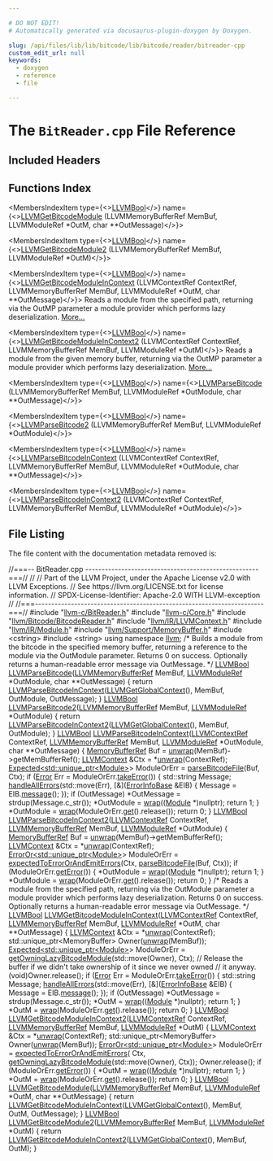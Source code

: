 ```yaml
---

# DO NOT EDIT!
# Automatically generated via docusaurus-plugin-doxygen by Doxygen.

slug: /api/files/lib/lib/bitcode/lib/bitcode/reader/bitreader-cpp
custom_edit_url: null
keywords:
  - doxygen
  - reference
  - file

---
```





# The `BitReader.cpp` File Reference

<DoxygenPage pluginConfig={pluginConfig}>



## Included Headers

<IncludesList>
<IncludesListItem
  filePath="llvm-c/BitReader.h"
  permalink="/docs/api/files/include/include/llvm-c/bitreader-h"
  isLocal="true" />
<IncludesListItem
  filePath="llvm-c/Core.h"
  permalink="/docs/api/files/include/include/llvm-c/core-h"
  isLocal="true" />
<IncludesListItem
  filePath="llvm/Bitcode/BitcodeReader.h"
  permalink="/docs/api/files/include/include/llvm/include/llvm/bitcode/bitcodereader-h"
  isLocal="true" />
<IncludesListItem
  filePath="llvm/IR/LLVMContext.h"
  permalink="/docs/api/files/include/include/llvm/include/llvm/ir/llvmcontext-h"
  isLocal="true" />
<IncludesListItem
  filePath="llvm/IR/Module.h"
  permalink="/docs/api/files/include/include/llvm/include/llvm/ir/module-h"
  isLocal="true" />
<IncludesListItem
  filePath="llvm/Support/MemoryBuffer.h"
  permalink="/docs/api/files/include/include/llvm/include/llvm/support/memorybuffer-h"
  isLocal="true" />
<IncludesListItem
  filePath="cstring"
  permalink=""
  isLocal="false" />
<IncludesListItem
  filePath="string"
  permalink=""
  isLocal="false" />
</IncludesList>

## Functions Index

<MembersIndex>

<MembersIndexItem
  type={<><a href="/docs/api/groups/llvmcsupporttypes/#ga209de0bceb13179a973c6a45211617bd">LLVMBool</a></>}
  name={<><a href="/docs/api/groups/llvmcbitreader/#gabf2ec026b221928be801e182aeab7ecf">LLVMGetBitcodeModule</a> (LLVMMemoryBufferRef MemBuf, LLVMModuleRef &#42;OutM, char &#42;&#42;OutMessage)</>}>
</MembersIndexItem>

<MembersIndexItem
  type={<><a href="/docs/api/groups/llvmcsupporttypes/#ga209de0bceb13179a973c6a45211617bd">LLVMBool</a></>}
  name={<><a href="/docs/api/groups/llvmcbitreader/#gabb3dfb8c76f75007a53d0bc62e814a96">LLVMGetBitcodeModule2</a> (LLVMMemoryBufferRef MemBuf, LLVMModuleRef &#42;OutM)</>}>
</MembersIndexItem>

<MembersIndexItem
  type={<><a href="/docs/api/groups/llvmcsupporttypes/#ga209de0bceb13179a973c6a45211617bd">LLVMBool</a></>}
  name={<><a href="/docs/api/groups/llvmcbitreader/#gad617205cd3fbbb1ad78e6f79f9ce0e4b">LLVMGetBitcodeModuleInContext</a> (LLVMContextRef ContextRef, LLVMMemoryBufferRef MemBuf, LLVMModuleRef &#42;OutM, char &#42;&#42;OutMessage)</>}>
Reads a module from the specified path, returning via the OutMP parameter a module provider which performs lazy deserialization. <a href="/docs/api/groups/llvmcbitreader/#gad617205cd3fbbb1ad78e6f79f9ce0e4b">More...</a>
</MembersIndexItem>

<MembersIndexItem
  type={<><a href="/docs/api/groups/llvmcsupporttypes/#ga209de0bceb13179a973c6a45211617bd">LLVMBool</a></>}
  name={<><a href="/docs/api/groups/llvmcbitreader/#ga1af45a3355d75b61ece499ee8965dcf5">LLVMGetBitcodeModuleInContext2</a> (LLVMContextRef ContextRef, LLVMMemoryBufferRef MemBuf, LLVMModuleRef &#42;OutM)</>}>
Reads a module from the given memory buffer, returning via the OutMP parameter a module provider which performs lazy deserialization. <a href="/docs/api/groups/llvmcbitreader/#ga1af45a3355d75b61ece499ee8965dcf5">More...</a>
</MembersIndexItem>

<MembersIndexItem
  type={<><a href="/docs/api/groups/llvmcsupporttypes/#ga209de0bceb13179a973c6a45211617bd">LLVMBool</a></>}
  name={<><a href="/docs/api/groups/llvmcbitreader/#ga35c7ba7712a92e44a030425e8cf2421e">LLVMParseBitcode</a> (LLVMMemoryBufferRef MemBuf, LLVMModuleRef &#42;OutModule, char &#42;&#42;OutMessage)</>}>
</MembersIndexItem>

<MembersIndexItem
  type={<><a href="/docs/api/groups/llvmcsupporttypes/#ga209de0bceb13179a973c6a45211617bd">LLVMBool</a></>}
  name={<><a href="/docs/api/groups/llvmcbitreader/#ga174e4aedd6fb37982840af7664774d51">LLVMParseBitcode2</a> (LLVMMemoryBufferRef MemBuf, LLVMModuleRef &#42;OutModule)</>}>
</MembersIndexItem>

<MembersIndexItem
  type={<><a href="/docs/api/groups/llvmcsupporttypes/#ga209de0bceb13179a973c6a45211617bd">LLVMBool</a></>}
  name={<><a href="/docs/api/groups/llvmcbitreader/#ga668b459026b5a6c7f32325408265e616">LLVMParseBitcodeInContext</a> (LLVMContextRef ContextRef, LLVMMemoryBufferRef MemBuf, LLVMModuleRef &#42;OutModule, char &#42;&#42;OutMessage)</>}>
</MembersIndexItem>

<MembersIndexItem
  type={<><a href="/docs/api/groups/llvmcsupporttypes/#ga209de0bceb13179a973c6a45211617bd">LLVMBool</a></>}
  name={<><a href="/docs/api/groups/llvmcbitreader/#ga4a0ce3a2d9e26acbefa41a1bd7d1a225">LLVMParseBitcodeInContext2</a> (LLVMContextRef ContextRef, LLVMMemoryBufferRef MemBuf, LLVMModuleRef &#42;OutModule)</>}>
</MembersIndexItem>

</MembersIndex>


## File Listing

The file content with the documentation metadata removed is:

<ProgramListing>

<Link id="l00001" /><CodeLine lineNumber="1"><Highlight kind="comment">//===-- BitReader.cpp -----------------------------------------------------===//</Highlight><Highlight kind="normal"></Highlight></CodeLine>
<Link id="l00002" /><CodeLine lineNumber="2"><Highlight kind="normal"></Highlight><Highlight kind="comment">//</Highlight><Highlight kind="normal"></Highlight></CodeLine>
<Link id="l00003" /><CodeLine lineNumber="3"><Highlight kind="normal"></Highlight><Highlight kind="comment">// Part of the LLVM Project, under the Apache License v2.0 with LLVM Exceptions.</Highlight><Highlight kind="normal"></Highlight></CodeLine>
<Link id="l00004" /><CodeLine lineNumber="4"><Highlight kind="normal"></Highlight><Highlight kind="comment">// See https://llvm.org/LICENSE.txt for license information.</Highlight><Highlight kind="normal"></Highlight></CodeLine>
<Link id="l00005" /><CodeLine lineNumber="5"><Highlight kind="normal"></Highlight><Highlight kind="comment">// SPDX-License-Identifier: Apache-2.0 WITH LLVM-exception</Highlight><Highlight kind="normal"></Highlight></CodeLine>
<Link id="l00006" /><CodeLine lineNumber="6"><Highlight kind="normal"></Highlight><Highlight kind="comment">//</Highlight><Highlight kind="normal"></Highlight></CodeLine>
<Link id="l00007" /><CodeLine lineNumber="7"><Highlight kind="normal"></Highlight><Highlight kind="comment">//===----------------------------------------------------------------------===//</Highlight><Highlight kind="normal"></Highlight></CodeLine>
<Link id="l00008" /><CodeLine lineNumber="8"><Highlight kind="normal"></Highlight></CodeLine>
<Link id="l00009" /><CodeLine lineNumber="9"><Highlight kind="normal"></Highlight><Highlight kind="preprocessor">#include &quot;<a href="/docs/api/files/include/include/llvm-c/bitreader-h">llvm-c/BitReader.h</a>&quot;</Highlight><Highlight kind="normal"></Highlight></CodeLine>
<Link id="l00010" /><CodeLine lineNumber="10"><Highlight kind="normal"></Highlight><Highlight kind="preprocessor">#include &quot;<a href="/docs/api/files/include/include/llvm-c/core-h">llvm-c/Core.h</a>&quot;</Highlight><Highlight kind="normal"></Highlight></CodeLine>
<Link id="l00011" /><CodeLine lineNumber="11"><Highlight kind="normal"></Highlight><Highlight kind="preprocessor">#include &quot;<a href="/docs/api/files/include/include/llvm/include/llvm/bitcode/bitcodereader-h">llvm/Bitcode/BitcodeReader.h</a>&quot;</Highlight><Highlight kind="normal"></Highlight></CodeLine>
<Link id="l00012" /><CodeLine lineNumber="12"><Highlight kind="normal"></Highlight><Highlight kind="preprocessor">#include &quot;<a href="/docs/api/files/include/include/llvm/include/llvm/ir/llvmcontext-h">llvm/IR/LLVMContext.h</a>&quot;</Highlight><Highlight kind="normal"></Highlight></CodeLine>
<Link id="l00013" /><CodeLine lineNumber="13"><Highlight kind="normal"></Highlight><Highlight kind="preprocessor">#include &quot;<a href="/docs/api/files/include/include/llvm/include/llvm/ir/module-h">llvm/IR/Module.h</a>&quot;</Highlight><Highlight kind="normal"></Highlight></CodeLine>
<Link id="l00014" /><CodeLine lineNumber="14"><Highlight kind="normal"></Highlight><Highlight kind="preprocessor">#include &quot;<a href="/docs/api/files/include/include/llvm/include/llvm/support/memorybuffer-h">llvm/Support/MemoryBuffer.h</a>&quot;</Highlight><Highlight kind="normal"></Highlight></CodeLine>
<Link id="l00015" /><CodeLine lineNumber="15"><Highlight kind="normal"></Highlight><Highlight kind="preprocessor">#include &lt;cstring&gt;</Highlight><Highlight kind="normal"></Highlight></CodeLine>
<Link id="l00016" /><CodeLine lineNumber="16"><Highlight kind="normal"></Highlight><Highlight kind="preprocessor">#include &lt;string&gt;</Highlight><Highlight kind="normal"></Highlight></CodeLine>
<Link id="l00017" /><CodeLine lineNumber="17"><Highlight kind="normal"></Highlight></CodeLine>
<Link id="l00018" /><CodeLine lineNumber="18"><Highlight kind="normal"></Highlight><Highlight kind="keyword">using namespace </Highlight><Highlight kind="normal"><a href="/docs/api/namespaces/llvm">llvm</a>;</Highlight></CodeLine>
<Link id="l00019" /><CodeLine lineNumber="19"><Highlight kind="normal"></Highlight></CodeLine>
<Link id="l00020" /><CodeLine lineNumber="20"><Highlight kind="normal"></Highlight><Highlight kind="comment">/&#42; Builds a module from the bitcode in the specified memory buffer, returning a</Highlight></CodeLine>
<Link id="l00021" /><CodeLine lineNumber="21"><Highlight kind="comment">   reference to the module via the OutModule parameter. Returns 0 on success.</Highlight></CodeLine>
<Link id="l00022" /><CodeLine lineNumber="22"><Highlight kind="comment">   Optionally returns a human-readable error message via OutMessage. &#42;/</Highlight><Highlight kind="normal"></Highlight></CodeLine>
<Link id="l00023" /><CodeLine lineNumber="23" lineLink="/docs/api/groups/llvmcbitreader/#ga35c7ba7712a92e44a030425e8cf2421e"><Highlight kind="normal"><a href="/docs/api/groups/llvmcsupporttypes/#ga209de0bceb13179a973c6a45211617bd">LLVMBool</a> <a href="/docs/api/groups/llvmcbitreader/#ga35c7ba7712a92e44a030425e8cf2421e">LLVMParseBitcode</a>(<a href="/docs/api/groups/llvmcsupporttypes/#ga9867eaa7b17ba17405cdf2539bedb108">LLVMMemoryBufferRef</a> MemBuf, <a href="/docs/api/groups/llvmcsupporttypes/#gad1d1bb5f901c903a0cf09c5a053c9c56">LLVMModuleRef</a> &#42;OutModule,</Highlight></CodeLine>
<Link id="l00024" /><CodeLine lineNumber="24"><Highlight kind="normal">                          </Highlight><Highlight kind="keywordtype">char</Highlight><Highlight kind="normal"> &#42;&#42;OutMessage) &#123;</Highlight></CodeLine>
<Link id="l00025" /><CodeLine lineNumber="25"><Highlight kind="normal">  </Highlight><Highlight kind="keywordflow">return</Highlight><Highlight kind="normal"> <a href="/docs/api/groups/llvmcbitreader/#ga668b459026b5a6c7f32325408265e616">LLVMParseBitcodeInContext</a>(<a href="/docs/api/groups/llvmccorecontext/#ga0055cde9a9b2497b332d639d8844a810">LLVMGetGlobalContext</a>(), MemBuf, OutModule,</Highlight></CodeLine>
<Link id="l00026" /><CodeLine lineNumber="26"><Highlight kind="normal">                                   OutMessage);</Highlight></CodeLine>
<Link id="l00027" /><CodeLine lineNumber="27"><Highlight kind="normal">&#125;</Highlight></CodeLine>
<Link id="l00028" /><CodeLine lineNumber="28"><Highlight kind="normal"></Highlight></CodeLine>
<Link id="l00029" /><CodeLine lineNumber="29" lineLink="/docs/api/groups/llvmcbitreader/#ga174e4aedd6fb37982840af7664774d51"><Highlight kind="normal"><a href="/docs/api/groups/llvmcsupporttypes/#ga209de0bceb13179a973c6a45211617bd">LLVMBool</a> <a href="/docs/api/groups/llvmcbitreader/#ga174e4aedd6fb37982840af7664774d51">LLVMParseBitcode2</a>(<a href="/docs/api/groups/llvmcsupporttypes/#ga9867eaa7b17ba17405cdf2539bedb108">LLVMMemoryBufferRef</a> MemBuf,</Highlight></CodeLine>
<Link id="l00030" /><CodeLine lineNumber="30"><Highlight kind="normal">                           <a href="/docs/api/groups/llvmcsupporttypes/#gad1d1bb5f901c903a0cf09c5a053c9c56">LLVMModuleRef</a> &#42;OutModule) &#123;</Highlight></CodeLine>
<Link id="l00031" /><CodeLine lineNumber="31"><Highlight kind="normal">  </Highlight><Highlight kind="keywordflow">return</Highlight><Highlight kind="normal"> <a href="/docs/api/groups/llvmcbitreader/#ga4a0ce3a2d9e26acbefa41a1bd7d1a225">LLVMParseBitcodeInContext2</a>(<a href="/docs/api/groups/llvmccorecontext/#ga0055cde9a9b2497b332d639d8844a810">LLVMGetGlobalContext</a>(), MemBuf, OutModule);</Highlight></CodeLine>
<Link id="l00032" /><CodeLine lineNumber="32"><Highlight kind="normal">&#125;</Highlight></CodeLine>
<Link id="l00033" /><CodeLine lineNumber="33"><Highlight kind="normal"></Highlight></CodeLine>
<Link id="l00034" /><CodeLine lineNumber="34" lineLink="/docs/api/groups/llvmcbitreader/#ga668b459026b5a6c7f32325408265e616"><Highlight kind="normal"><a href="/docs/api/groups/llvmcsupporttypes/#ga209de0bceb13179a973c6a45211617bd">LLVMBool</a> <a href="/docs/api/groups/llvmcbitreader/#ga668b459026b5a6c7f32325408265e616">LLVMParseBitcodeInContext</a>(<a href="/docs/api/groups/llvmcsupporttypes/#ga9c43e01525516ff6b4feab5166c5b1da">LLVMContextRef</a> ContextRef,</Highlight></CodeLine>
<Link id="l00035" /><CodeLine lineNumber="35"><Highlight kind="normal">                                   <a href="/docs/api/groups/llvmcsupporttypes/#ga9867eaa7b17ba17405cdf2539bedb108">LLVMMemoryBufferRef</a> MemBuf,</Highlight></CodeLine>
<Link id="l00036" /><CodeLine lineNumber="36"><Highlight kind="normal">                                   <a href="/docs/api/groups/llvmcsupporttypes/#gad1d1bb5f901c903a0cf09c5a053c9c56">LLVMModuleRef</a> &#42;OutModule,</Highlight></CodeLine>
<Link id="l00037" /><CodeLine lineNumber="37"><Highlight kind="normal">                                   </Highlight><Highlight kind="keywordtype">char</Highlight><Highlight kind="normal"> &#42;&#42;OutMessage) &#123;</Highlight></CodeLine>
<Link id="l00038" /><CodeLine lineNumber="38"><Highlight kind="normal">  <a href="/docs/api/classes/llvm/memorybufferref">MemoryBufferRef</a> Buf = <a href="/docs/api/namespaces/llvm/#aa3d613e3ad429bdb5b1a7d22796028e9">unwrap</a>(MemBuf)-&gt;getMemBufferRef();</Highlight></CodeLine>
<Link id="l00039" /><CodeLine lineNumber="39"><Highlight kind="normal">  <a href="/docs/api/classes/llvm/llvmcontext">LLVMContext</a> &amp;Ctx = &#42;<a href="/docs/api/namespaces/llvm/#aa3d613e3ad429bdb5b1a7d22796028e9">unwrap</a>(ContextRef);</Highlight></CodeLine>
<Link id="l00040" /><CodeLine lineNumber="40"><Highlight kind="normal"></Highlight></CodeLine>
<Link id="l00041" /><CodeLine lineNumber="41"><Highlight kind="normal">  <a href="/docs/api/classes/llvm/expected">Expected&lt;std::unique&#95;ptr&lt;Module&gt;</a>&gt; ModuleOrErr = <a href="/docs/api/namespaces/llvm/#a170525c5f5e06bd2555d40a0499b8b6d">parseBitcodeFile</a>(Buf, Ctx);</Highlight></CodeLine>
<Link id="l00042" /><CodeLine lineNumber="42"><Highlight kind="normal">  </Highlight><Highlight kind="keywordflow">if</Highlight><Highlight kind="normal"> (<a href="/docs/api/classes/llvm/error">Error</a> Err = ModuleOrErr.<a href="/docs/api/classes/llvm/expected/#a94789df4ebd03dc008e8adebaa66ac1f">takeError</a>()) &#123;</Highlight></CodeLine>
<Link id="l00043" /><CodeLine lineNumber="43"><Highlight kind="normal">    std::string Message;</Highlight></CodeLine>
<Link id="l00044" /><CodeLine lineNumber="44"><Highlight kind="normal">    <a href="/docs/api/namespaces/llvm/#a2aa0f5c36ac6291f5d5f2b4efd9ffe70">handleAllErrors</a>(std::move(Err), &#91;&amp;&#93;(<a href="/docs/api/classes/llvm/errorinfobase">ErrorInfoBase</a> &amp;EIB) &#123;</Highlight></CodeLine>
<Link id="l00045" /><CodeLine lineNumber="45"><Highlight kind="normal">      Message = EIB.<a href="/docs/api/classes/llvm/errorinfobase/#a2b75e20ae30dbb4d4d96486653a9b710">message</a>();</Highlight></CodeLine>
<Link id="l00046" /><CodeLine lineNumber="46"><Highlight kind="normal">    &#125;);</Highlight></CodeLine>
<Link id="l00047" /><CodeLine lineNumber="47"><Highlight kind="normal">    </Highlight><Highlight kind="keywordflow">if</Highlight><Highlight kind="normal"> (OutMessage)</Highlight></CodeLine>
<Link id="l00048" /><CodeLine lineNumber="48"><Highlight kind="normal">      &#42;OutMessage = strdup(Message.c&#95;str());</Highlight></CodeLine>
<Link id="l00049" /><CodeLine lineNumber="49"><Highlight kind="normal">    &#42;OutModule = <a href="/docs/api/namespaces/llvm/#ac9a23c88949ad27ad62f0ee03254ee3a">wrap</a>((<a href="/docs/api/classes/llvm/module">Module</a> &#42;)</Highlight><Highlight kind="keyword">nullptr</Highlight><Highlight kind="normal">);</Highlight></CodeLine>
<Link id="l00050" /><CodeLine lineNumber="50"><Highlight kind="normal">    </Highlight><Highlight kind="keywordflow">return</Highlight><Highlight kind="normal"> 1;</Highlight></CodeLine>
<Link id="l00051" /><CodeLine lineNumber="51"><Highlight kind="normal">  &#125;</Highlight></CodeLine>
<Link id="l00052" /><CodeLine lineNumber="52"><Highlight kind="normal"></Highlight></CodeLine>
<Link id="l00053" /><CodeLine lineNumber="53"><Highlight kind="normal">  &#42;OutModule = <a href="/docs/api/namespaces/llvm/#ac9a23c88949ad27ad62f0ee03254ee3a">wrap</a>(ModuleOrErr.<a href="/docs/api/classes/llvm/expected/#ad26ecbb6920f4ea55f5ed4f64e52342d">get</a>().release());</Highlight></CodeLine>
<Link id="l00054" /><CodeLine lineNumber="54"><Highlight kind="normal">  </Highlight><Highlight kind="keywordflow">return</Highlight><Highlight kind="normal"> 0;</Highlight></CodeLine>
<Link id="l00055" /><CodeLine lineNumber="55"><Highlight kind="normal">&#125;</Highlight></CodeLine>
<Link id="l00056" /><CodeLine lineNumber="56"><Highlight kind="normal"></Highlight></CodeLine>
<Link id="l00057" /><CodeLine lineNumber="57" lineLink="/docs/api/groups/llvmcbitreader/#ga4a0ce3a2d9e26acbefa41a1bd7d1a225"><Highlight kind="normal"><a href="/docs/api/groups/llvmcsupporttypes/#ga209de0bceb13179a973c6a45211617bd">LLVMBool</a> <a href="/docs/api/groups/llvmcbitreader/#ga4a0ce3a2d9e26acbefa41a1bd7d1a225">LLVMParseBitcodeInContext2</a>(<a href="/docs/api/groups/llvmcsupporttypes/#ga9c43e01525516ff6b4feab5166c5b1da">LLVMContextRef</a> ContextRef,</Highlight></CodeLine>
<Link id="l00058" /><CodeLine lineNumber="58"><Highlight kind="normal">                                    <a href="/docs/api/groups/llvmcsupporttypes/#ga9867eaa7b17ba17405cdf2539bedb108">LLVMMemoryBufferRef</a> MemBuf,</Highlight></CodeLine>
<Link id="l00059" /><CodeLine lineNumber="59"><Highlight kind="normal">                                    <a href="/docs/api/groups/llvmcsupporttypes/#gad1d1bb5f901c903a0cf09c5a053c9c56">LLVMModuleRef</a> &#42;OutModule) &#123;</Highlight></CodeLine>
<Link id="l00060" /><CodeLine lineNumber="60"><Highlight kind="normal">  <a href="/docs/api/classes/llvm/memorybufferref">MemoryBufferRef</a> Buf = <a href="/docs/api/namespaces/llvm/#aa3d613e3ad429bdb5b1a7d22796028e9">unwrap</a>(MemBuf)-&gt;getMemBufferRef();</Highlight></CodeLine>
<Link id="l00061" /><CodeLine lineNumber="61"><Highlight kind="normal">  <a href="/docs/api/classes/llvm/llvmcontext">LLVMContext</a> &amp;Ctx = &#42;<a href="/docs/api/namespaces/llvm/#aa3d613e3ad429bdb5b1a7d22796028e9">unwrap</a>(ContextRef);</Highlight></CodeLine>
<Link id="l00062" /><CodeLine lineNumber="62"><Highlight kind="normal"></Highlight></CodeLine>
<Link id="l00063" /><CodeLine lineNumber="63"><Highlight kind="normal">  <a href="/docs/api/classes/llvm/erroror">ErrorOr&lt;std::unique&#95;ptr&lt;Module&gt;</a>&gt; ModuleOrErr =</Highlight></CodeLine>
<Link id="l00064" /><CodeLine lineNumber="64"><Highlight kind="normal">      <a href="/docs/api/namespaces/llvm/#a4891d521956b735baba56d4dc193f5cd">expectedToErrorOrAndEmitErrors</a>(Ctx, <a href="/docs/api/namespaces/llvm/#a170525c5f5e06bd2555d40a0499b8b6d">parseBitcodeFile</a>(Buf, Ctx));</Highlight></CodeLine>
<Link id="l00065" /><CodeLine lineNumber="65"><Highlight kind="normal">  </Highlight><Highlight kind="keywordflow">if</Highlight><Highlight kind="normal"> (ModuleOrErr.<a href="/docs/api/classes/llvm/erroror/#a8300c72908f1845c931951ed4b2a2375">getError</a>()) &#123;</Highlight></CodeLine>
<Link id="l00066" /><CodeLine lineNumber="66"><Highlight kind="normal">    &#42;OutModule = <a href="/docs/api/namespaces/llvm/#ac9a23c88949ad27ad62f0ee03254ee3a">wrap</a>((<a href="/docs/api/classes/llvm/module">Module</a> &#42;)</Highlight><Highlight kind="keyword">nullptr</Highlight><Highlight kind="normal">);</Highlight></CodeLine>
<Link id="l00067" /><CodeLine lineNumber="67"><Highlight kind="normal">    </Highlight><Highlight kind="keywordflow">return</Highlight><Highlight kind="normal"> 1;</Highlight></CodeLine>
<Link id="l00068" /><CodeLine lineNumber="68"><Highlight kind="normal">  &#125;</Highlight></CodeLine>
<Link id="l00069" /><CodeLine lineNumber="69"><Highlight kind="normal"></Highlight></CodeLine>
<Link id="l00070" /><CodeLine lineNumber="70"><Highlight kind="normal">  &#42;OutModule = <a href="/docs/api/namespaces/llvm/#ac9a23c88949ad27ad62f0ee03254ee3a">wrap</a>(ModuleOrErr.<a href="/docs/api/classes/llvm/erroror/#a7903f14c3b4fb5b4f9f9fa8b4ee0b4eb">get</a>().release());</Highlight></CodeLine>
<Link id="l00071" /><CodeLine lineNumber="71"><Highlight kind="normal">  </Highlight><Highlight kind="keywordflow">return</Highlight><Highlight kind="normal"> 0;</Highlight></CodeLine>
<Link id="l00072" /><CodeLine lineNumber="72"><Highlight kind="normal">&#125;</Highlight></CodeLine>
<Link id="l00073" /><CodeLine lineNumber="73"><Highlight kind="normal"></Highlight></CodeLine>
<Link id="l00074" /><CodeLine lineNumber="74"><Highlight kind="normal"></Highlight><Highlight kind="comment">/&#42; Reads a module from the specified path, returning via the OutModule parameter</Highlight></CodeLine>
<Link id="l00075" /><CodeLine lineNumber="75"><Highlight kind="comment">   a module provider which performs lazy deserialization. Returns 0 on success.</Highlight></CodeLine>
<Link id="l00076" /><CodeLine lineNumber="76"><Highlight kind="comment">   Optionally returns a human-readable error message via OutMessage. &#42;/</Highlight><Highlight kind="normal"></Highlight></CodeLine>
<Link id="l00077" /><CodeLine lineNumber="77" lineLink="/docs/api/groups/llvmcbitreader/#gad617205cd3fbbb1ad78e6f79f9ce0e4b"><Highlight kind="normal"><a href="/docs/api/groups/llvmcsupporttypes/#ga209de0bceb13179a973c6a45211617bd">LLVMBool</a> <a href="/docs/api/groups/llvmcbitreader/#gad617205cd3fbbb1ad78e6f79f9ce0e4b">LLVMGetBitcodeModuleInContext</a>(<a href="/docs/api/groups/llvmcsupporttypes/#ga9c43e01525516ff6b4feab5166c5b1da">LLVMContextRef</a> ContextRef,</Highlight></CodeLine>
<Link id="l00078" /><CodeLine lineNumber="78"><Highlight kind="normal">                                       <a href="/docs/api/groups/llvmcsupporttypes/#ga9867eaa7b17ba17405cdf2539bedb108">LLVMMemoryBufferRef</a> MemBuf,</Highlight></CodeLine>
<Link id="l00079" /><CodeLine lineNumber="79"><Highlight kind="normal">                                       <a href="/docs/api/groups/llvmcsupporttypes/#gad1d1bb5f901c903a0cf09c5a053c9c56">LLVMModuleRef</a> &#42;OutM, </Highlight><Highlight kind="keywordtype">char</Highlight><Highlight kind="normal"> &#42;&#42;OutMessage) &#123;</Highlight></CodeLine>
<Link id="l00080" /><CodeLine lineNumber="80"><Highlight kind="normal">  <a href="/docs/api/classes/llvm/llvmcontext">LLVMContext</a> &amp;Ctx = &#42;<a href="/docs/api/namespaces/llvm/#aa3d613e3ad429bdb5b1a7d22796028e9">unwrap</a>(ContextRef);</Highlight></CodeLine>
<Link id="l00081" /><CodeLine lineNumber="81"><Highlight kind="normal">  std::unique&#95;ptr&lt;MemoryBuffer&gt; Owner(<a href="/docs/api/namespaces/llvm/#aa3d613e3ad429bdb5b1a7d22796028e9">unwrap</a>(MemBuf));</Highlight></CodeLine>
<Link id="l00082" /><CodeLine lineNumber="82"><Highlight kind="normal">  <a href="/docs/api/classes/llvm/expected">Expected&lt;std::unique&#95;ptr&lt;Module&gt;</a>&gt; ModuleOrErr =</Highlight></CodeLine>
<Link id="l00083" /><CodeLine lineNumber="83"><Highlight kind="normal">      <a href="/docs/api/namespaces/llvm/#afa21d974a1caef7c377a9913f990eda4">getOwningLazyBitcodeModule</a>(std::move(Owner), Ctx);</Highlight></CodeLine>
<Link id="l00084" /><CodeLine lineNumber="84"><Highlight kind="normal">  </Highlight><Highlight kind="comment">// Release the buffer if we didn&#39;t take ownership of it since we never owned</Highlight><Highlight kind="normal"></Highlight></CodeLine>
<Link id="l00085" /><CodeLine lineNumber="85"><Highlight kind="normal">  </Highlight><Highlight kind="comment">// it anyway.</Highlight><Highlight kind="normal"></Highlight></CodeLine>
<Link id="l00086" /><CodeLine lineNumber="86"><Highlight kind="normal">  (void)Owner.release();</Highlight></CodeLine>
<Link id="l00087" /><CodeLine lineNumber="87"><Highlight kind="normal"></Highlight></CodeLine>
<Link id="l00088" /><CodeLine lineNumber="88"><Highlight kind="normal">  </Highlight><Highlight kind="keywordflow">if</Highlight><Highlight kind="normal"> (<a href="/docs/api/classes/llvm/error">Error</a> Err = ModuleOrErr.<a href="/docs/api/classes/llvm/expected/#a94789df4ebd03dc008e8adebaa66ac1f">takeError</a>()) &#123;</Highlight></CodeLine>
<Link id="l00089" /><CodeLine lineNumber="89"><Highlight kind="normal">    std::string Message;</Highlight></CodeLine>
<Link id="l00090" /><CodeLine lineNumber="90"><Highlight kind="normal">    <a href="/docs/api/namespaces/llvm/#a2aa0f5c36ac6291f5d5f2b4efd9ffe70">handleAllErrors</a>(std::move(Err), &#91;&amp;&#93;(<a href="/docs/api/classes/llvm/errorinfobase">ErrorInfoBase</a> &amp;EIB) &#123;</Highlight></CodeLine>
<Link id="l00091" /><CodeLine lineNumber="91"><Highlight kind="normal">      Message = EIB.<a href="/docs/api/classes/llvm/errorinfobase/#a2b75e20ae30dbb4d4d96486653a9b710">message</a>();</Highlight></CodeLine>
<Link id="l00092" /><CodeLine lineNumber="92"><Highlight kind="normal">    &#125;);</Highlight></CodeLine>
<Link id="l00093" /><CodeLine lineNumber="93"><Highlight kind="normal">    </Highlight><Highlight kind="keywordflow">if</Highlight><Highlight kind="normal"> (OutMessage)</Highlight></CodeLine>
<Link id="l00094" /><CodeLine lineNumber="94"><Highlight kind="normal">      &#42;OutMessage = strdup(Message.c&#95;str());</Highlight></CodeLine>
<Link id="l00095" /><CodeLine lineNumber="95"><Highlight kind="normal">    &#42;OutM = <a href="/docs/api/namespaces/llvm/#ac9a23c88949ad27ad62f0ee03254ee3a">wrap</a>((<a href="/docs/api/classes/llvm/module">Module</a> &#42;)</Highlight><Highlight kind="keyword">nullptr</Highlight><Highlight kind="normal">);</Highlight></CodeLine>
<Link id="l00096" /><CodeLine lineNumber="96"><Highlight kind="normal">    </Highlight><Highlight kind="keywordflow">return</Highlight><Highlight kind="normal"> 1;</Highlight></CodeLine>
<Link id="l00097" /><CodeLine lineNumber="97"><Highlight kind="normal">  &#125;</Highlight></CodeLine>
<Link id="l00098" /><CodeLine lineNumber="98"><Highlight kind="normal"></Highlight></CodeLine>
<Link id="l00099" /><CodeLine lineNumber="99"><Highlight kind="normal">  &#42;OutM = <a href="/docs/api/namespaces/llvm/#ac9a23c88949ad27ad62f0ee03254ee3a">wrap</a>(ModuleOrErr.<a href="/docs/api/classes/llvm/expected/#ad26ecbb6920f4ea55f5ed4f64e52342d">get</a>().release());</Highlight></CodeLine>
<Link id="l00100" /><CodeLine lineNumber="100"><Highlight kind="normal"></Highlight></CodeLine>
<Link id="l00101" /><CodeLine lineNumber="101"><Highlight kind="normal">  </Highlight><Highlight kind="keywordflow">return</Highlight><Highlight kind="normal"> 0;</Highlight></CodeLine>
<Link id="l00102" /><CodeLine lineNumber="102"><Highlight kind="normal">&#125;</Highlight></CodeLine>
<Link id="l00103" /><CodeLine lineNumber="103"><Highlight kind="normal"></Highlight></CodeLine>
<Link id="l00104" /><CodeLine lineNumber="104" lineLink="/docs/api/groups/llvmcbitreader/#ga1af45a3355d75b61ece499ee8965dcf5"><Highlight kind="normal"><a href="/docs/api/groups/llvmcsupporttypes/#ga209de0bceb13179a973c6a45211617bd">LLVMBool</a> <a href="/docs/api/groups/llvmcbitreader/#ga1af45a3355d75b61ece499ee8965dcf5">LLVMGetBitcodeModuleInContext2</a>(<a href="/docs/api/groups/llvmcsupporttypes/#ga9c43e01525516ff6b4feab5166c5b1da">LLVMContextRef</a> ContextRef,</Highlight></CodeLine>
<Link id="l00105" /><CodeLine lineNumber="105"><Highlight kind="normal">                                        <a href="/docs/api/groups/llvmcsupporttypes/#ga9867eaa7b17ba17405cdf2539bedb108">LLVMMemoryBufferRef</a> MemBuf,</Highlight></CodeLine>
<Link id="l00106" /><CodeLine lineNumber="106"><Highlight kind="normal">                                        <a href="/docs/api/groups/llvmcsupporttypes/#gad1d1bb5f901c903a0cf09c5a053c9c56">LLVMModuleRef</a> &#42;OutM) &#123;</Highlight></CodeLine>
<Link id="l00107" /><CodeLine lineNumber="107"><Highlight kind="normal">  <a href="/docs/api/classes/llvm/llvmcontext">LLVMContext</a> &amp;Ctx = &#42;<a href="/docs/api/namespaces/llvm/#aa3d613e3ad429bdb5b1a7d22796028e9">unwrap</a>(ContextRef);</Highlight></CodeLine>
<Link id="l00108" /><CodeLine lineNumber="108"><Highlight kind="normal">  std::unique&#95;ptr&lt;MemoryBuffer&gt; Owner(<a href="/docs/api/namespaces/llvm/#aa3d613e3ad429bdb5b1a7d22796028e9">unwrap</a>(MemBuf));</Highlight></CodeLine>
<Link id="l00109" /><CodeLine lineNumber="109"><Highlight kind="normal"></Highlight></CodeLine>
<Link id="l00110" /><CodeLine lineNumber="110"><Highlight kind="normal">  <a href="/docs/api/classes/llvm/erroror">ErrorOr&lt;std::unique&#95;ptr&lt;Module&gt;</a>&gt; ModuleOrErr = <a href="/docs/api/namespaces/llvm/#a4891d521956b735baba56d4dc193f5cd">expectedToErrorOrAndEmitErrors</a>(</Highlight></CodeLine>
<Link id="l00111" /><CodeLine lineNumber="111"><Highlight kind="normal">      Ctx, <a href="/docs/api/namespaces/llvm/#afa21d974a1caef7c377a9913f990eda4">getOwningLazyBitcodeModule</a>(std::move(Owner), Ctx));</Highlight></CodeLine>
<Link id="l00112" /><CodeLine lineNumber="112"><Highlight kind="normal">  Owner.release();</Highlight></CodeLine>
<Link id="l00113" /><CodeLine lineNumber="113"><Highlight kind="normal"></Highlight></CodeLine>
<Link id="l00114" /><CodeLine lineNumber="114"><Highlight kind="normal">  </Highlight><Highlight kind="keywordflow">if</Highlight><Highlight kind="normal"> (ModuleOrErr.<a href="/docs/api/classes/llvm/erroror/#a8300c72908f1845c931951ed4b2a2375">getError</a>()) &#123;</Highlight></CodeLine>
<Link id="l00115" /><CodeLine lineNumber="115"><Highlight kind="normal">    &#42;OutM = <a href="/docs/api/namespaces/llvm/#ac9a23c88949ad27ad62f0ee03254ee3a">wrap</a>((<a href="/docs/api/classes/llvm/module">Module</a> &#42;)</Highlight><Highlight kind="keyword">nullptr</Highlight><Highlight kind="normal">);</Highlight></CodeLine>
<Link id="l00116" /><CodeLine lineNumber="116"><Highlight kind="normal">    </Highlight><Highlight kind="keywordflow">return</Highlight><Highlight kind="normal"> 1;</Highlight></CodeLine>
<Link id="l00117" /><CodeLine lineNumber="117"><Highlight kind="normal">  &#125;</Highlight></CodeLine>
<Link id="l00118" /><CodeLine lineNumber="118"><Highlight kind="normal"></Highlight></CodeLine>
<Link id="l00119" /><CodeLine lineNumber="119"><Highlight kind="normal">  &#42;OutM = <a href="/docs/api/namespaces/llvm/#ac9a23c88949ad27ad62f0ee03254ee3a">wrap</a>(ModuleOrErr.<a href="/docs/api/classes/llvm/erroror/#a7903f14c3b4fb5b4f9f9fa8b4ee0b4eb">get</a>().release());</Highlight></CodeLine>
<Link id="l00120" /><CodeLine lineNumber="120"><Highlight kind="normal">  </Highlight><Highlight kind="keywordflow">return</Highlight><Highlight kind="normal"> 0;</Highlight></CodeLine>
<Link id="l00121" /><CodeLine lineNumber="121"><Highlight kind="normal">&#125;</Highlight></CodeLine>
<Link id="l00122" /><CodeLine lineNumber="122"><Highlight kind="normal"></Highlight></CodeLine>
<Link id="l00123" /><CodeLine lineNumber="123" lineLink="/docs/api/groups/llvmcbitreader/#gabf2ec026b221928be801e182aeab7ecf"><Highlight kind="normal"><a href="/docs/api/groups/llvmcsupporttypes/#ga209de0bceb13179a973c6a45211617bd">LLVMBool</a> <a href="/docs/api/groups/llvmcbitreader/#gabf2ec026b221928be801e182aeab7ecf">LLVMGetBitcodeModule</a>(<a href="/docs/api/groups/llvmcsupporttypes/#ga9867eaa7b17ba17405cdf2539bedb108">LLVMMemoryBufferRef</a> MemBuf, <a href="/docs/api/groups/llvmcsupporttypes/#gad1d1bb5f901c903a0cf09c5a053c9c56">LLVMModuleRef</a> &#42;OutM,</Highlight></CodeLine>
<Link id="l00124" /><CodeLine lineNumber="124"><Highlight kind="normal">                              </Highlight><Highlight kind="keywordtype">char</Highlight><Highlight kind="normal"> &#42;&#42;OutMessage) &#123;</Highlight></CodeLine>
<Link id="l00125" /><CodeLine lineNumber="125"><Highlight kind="normal">  </Highlight><Highlight kind="keywordflow">return</Highlight><Highlight kind="normal"> <a href="/docs/api/groups/llvmcbitreader/#gad617205cd3fbbb1ad78e6f79f9ce0e4b">LLVMGetBitcodeModuleInContext</a>(<a href="/docs/api/groups/llvmccorecontext/#ga0055cde9a9b2497b332d639d8844a810">LLVMGetGlobalContext</a>(), MemBuf, OutM,</Highlight></CodeLine>
<Link id="l00126" /><CodeLine lineNumber="126"><Highlight kind="normal">                                       OutMessage);</Highlight></CodeLine>
<Link id="l00127" /><CodeLine lineNumber="127"><Highlight kind="normal">&#125;</Highlight></CodeLine>
<Link id="l00128" /><CodeLine lineNumber="128"><Highlight kind="normal"></Highlight></CodeLine>
<Link id="l00129" /><CodeLine lineNumber="129" lineLink="/docs/api/groups/llvmcbitreader/#gabb3dfb8c76f75007a53d0bc62e814a96"><Highlight kind="normal"><a href="/docs/api/groups/llvmcsupporttypes/#ga209de0bceb13179a973c6a45211617bd">LLVMBool</a> <a href="/docs/api/groups/llvmcbitreader/#gabb3dfb8c76f75007a53d0bc62e814a96">LLVMGetBitcodeModule2</a>(<a href="/docs/api/groups/llvmcsupporttypes/#ga9867eaa7b17ba17405cdf2539bedb108">LLVMMemoryBufferRef</a> MemBuf,</Highlight></CodeLine>
<Link id="l00130" /><CodeLine lineNumber="130"><Highlight kind="normal">                               <a href="/docs/api/groups/llvmcsupporttypes/#gad1d1bb5f901c903a0cf09c5a053c9c56">LLVMModuleRef</a> &#42;OutM) &#123;</Highlight></CodeLine>
<Link id="l00131" /><CodeLine lineNumber="131"><Highlight kind="normal">  </Highlight><Highlight kind="keywordflow">return</Highlight><Highlight kind="normal"> <a href="/docs/api/groups/llvmcbitreader/#ga1af45a3355d75b61ece499ee8965dcf5">LLVMGetBitcodeModuleInContext2</a>(<a href="/docs/api/groups/llvmccorecontext/#ga0055cde9a9b2497b332d639d8844a810">LLVMGetGlobalContext</a>(), MemBuf, OutM);</Highlight></CodeLine>
<Link id="l00132" /><CodeLine lineNumber="132"><Highlight kind="normal">&#125;</Highlight></CodeLine>

</ProgramListing>


</DoxygenPage>
